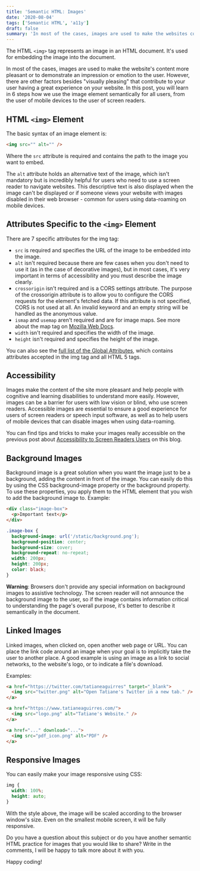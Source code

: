 ```yaml
---
title: 'Semantic HTML: Images'
date: '2020-08-04'
tags: ['Semantic HTML', 'a11y']
draft: false
summary: 'In most of the cases, images are used to make the websites content more pleasant or to demonstrate an impression or emotion to the user. However, there are other factors besides "visually pleasing" that contribute to your user having a great experience on your website.'
---
```


The HTML `<img>` tag represents an image in an HTML document. It's used for embedding the image into the document.

In most of the cases, images are used to make the website's content more pleasant or to demonstrate an impression or emotion to the user. However, there are other factors besides "visually pleasing" that contribute to your user having a great experience on your website. In this post, you will learn in 6 steps how we use the image element semantically for all users, from the user of mobile devices to the user of screen readers.

## HTML `<img>` Element

The basic syntax of an image element is:

```html
<img src="" alt="" />
```

Where the `src` attribute is required and contains the path to the image you want to embed.

The `alt` attribute holds an alternative text of the image, which isn't mandatory but is incredibly helpful for users who need to use a screen reader to navigate websites. This descriptive text is also displayed when the image can't be displayed or if someone views your website with images disabled in their web browser - common for users using data-roaming on mobile devices.

## Attributes Specific to the `<img>` Element

There are 7 specific attributes for the img tag:

- `src` is required and specifies the URL of the image to be embedded into the image.
- `alt` isn't required because there are few cases when you don't need to use it (as in the case of decorative images), but in most cases, it's very important in terms of accessibility and you must describe the image clearly.
- `crossorigin` isn't required and is a CORS settings attribute. The purpose of the crossorigin attribute is to allow you to configure the CORS requests for the element's fetched data. If this attribute is not specified, CORS is not used at all. An invalid keyword and an empty string will be handled as the anonymous value.
- `ismap` and `usemap` aren't required and are for image maps. See more about the map tag on [Mozilla Web Docs](https://developer.mozilla.org/en-US/docs/Web/HTML/Element/map).
- `width` isn't required and specifies the width of the image.
- `height` isn't required and specifies the height of the image.

You can also see the [full list of the Global Attributes](https://developer.mozilla.org/en-US/docs/Web/HTML/Global_attributes), which contains attributes accepted in the img tag and all HTML 5 tags.

## Accessibility

Images make the content of the site more pleasant and help people with cognitive and learning disabilities to understand more easily. However, images can be a barrier for users with low vision or blind, who use screen readers. Accessible images are essential to ensure a good experience for users of screen readers or speech input software, as well as to help users of mobile devices that can disable images when using data-roaming.

You can find tips and tricks to make your images really accessible on the previous post about [Accessibility to Screen Readers Users](https://www.tatianeaguirres.com/blog/a11y/make-your-website-accessible-to-screen-reader-users) on this blog.

## Background Images

Background image is a great solution when you want the image just to be a background, adding the content in front of the image. You can easily do this by using the CSS background-image property or the background property. To use these properties, you apply them to the HTML element that you wish to add the background image to. Example:

```html
<div class="image-box">
  <p>Important text</p>
</div>
```

```css
.image-box {
  background-image: url('/static/background.png');
  background-position: center;
  background-size: cover;
  background-repeat: no-repeat;
  width: 200px;
  height: 200px;
  color: black;
}
```

**Warning**: Browsers don't provide any special information on background images to assistive technology. The screen reader will not announce the background image to the user, so if the image contains information critical to understanding the page's overall purpose, it's better to describe it semantically in the document.

## Linked Images

Linked images, when clicked on, open another web page or URL. You can place the link code around an image when your goal is to implicitly take the user to another place. A good example is using an image as a link to social networks, to the website's logo, or to indicate a file's download.

Examples:

```html
<a href="https://twitter.com/tatianeaguirres" target="_blank">
  <img src="twitter.png" alt="Open Tatiane's Twitter in a new tab." />
</a>
```

```html
<a href="https://www.tatianeaguirres.com/">
  <img src="logo.png" alt="Tatiane's Website." />
</a>
```

```html
<a href="..." download="...">
  <img src="pdf_icon.png" alt="PDF" />
</a>
```

## Responsive Images

You can easily make your image responsive using CSS:

```css
img {
  width: 100%;
  height: auto;
}
```

With the style above, the image will be scaled according to the browser window's size. Even on the smallest mobile screen, it will be fully responsive.

Do you have a question about this subject or do you have another semantic HTML practice for images that you would like to share? Write in the comments, I will be happy to talk more about it with you.

Happy coding!

